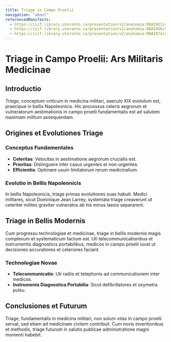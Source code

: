 ```yaml
---
title: Triage in Campo Proelii
navigation: "about"
referencedManifests:
  - https://iiif.library.utoronto.ca/presentation/v2/anatomia:RBAI021/manifest
  - https://iiif.library.utoronto.ca/presentation/v2/anatomia:RBAI056/manifest
  - https://iiif.library.utoronto.ca/presentation/v2/anatomia:RBAI074/manifest
---
```


# Triage in Campo Proelii: Ars Militaris Medicinae

## Introductio

*Triage*, conceptum criticum in medicina militari, saeculo XIX evolutum est, praecipue in bellis Napoleonicis. Hic processus celeris aegrorum et vulneratorum aestimationis in campo proelii fundamentalis est ad salutem maximam militum assequendam.

<Viewer iiifContent="https://iiif.library.utoronto.ca/presentation/v2/anatomia:RBAI021/manifest" />

## Origines et Evolutiones Triage

### Conceptus Fundamentales

* **Celeritas**: Velocitas in aestimatione aegrorum crucialis est.
* **Prioritas**: Distinguere inter casus urgentes et non-urgentes.
* **Efficientia**: Optimare usum limitatorum rerum medicinalium.

### Evolutio in Bellis Napoleonicis

In bellis Napoleonicis, triage primas evolutiones suas habuit. Medici militares, sicut Dominique Jean Larrey, systemata triage creaverunt ut celeriter milites graviter vulneratos ab his minus laesis separarent.

<Viewer iiifContent="https://iiif.library.utoronto.ca/presentation/v2/anatomia:RBAI056/manifest" />

## Triage in Bellis Modernis

Cum progressu technologiae et medicinae, triage in bellis modernis magis complexum et systematicum factum est. Uti telecommunicationibus et instrumentis diagnosticis portabilibus, medicos in campo proelii iuvat ut decisiones accuratiores et celeriores faciant.

### Technologiae Novae

* **Telecommunicatio**: Uti radiis et telephonis ad communicationem inter medicos.
* **Instrumenta Diagnostica Portabilia**: Sicut defibrillatores et oxymetra pulsu.

<ReferencedItems />

## Conclusiones et Futurum

Triage, fundamentalis in medicina militari, non solum vitas in campo proelii servat, sed etiam ad medicinam civilem contribuit. Cum novis inventionibus et methodis, triage futurum in salutis publicae administratione magni momenti habebit.
